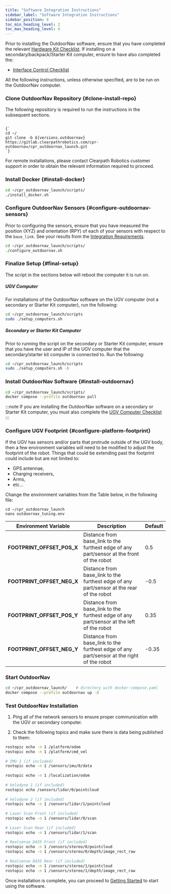 ---
title: "Software Integration Instructions"
sidebar_label: "Software Integration Instructions"
sidebar_position: 4
toc_min_heading_level: 2
toc_max_heading_level: 4
---


Prior to installing the OutdoorNav software, ensure that you have completed the relevant [Hardware Kit Checklist](/docs_outdoornav_user_manual/integration_requirements/hardware_integration_requirements/hardware_integration_requirements.mdx). If installing on a secondary/backpack/Starter Kit computer, ensure to have also completed the:
- [Interface Control Checklist](/docs_outdoornav_user_manual/integration_requirements/interface_control_requirements.mdx)

All the following instructions, unless otherwise specified, are to be run on the OutdoorNav computer.

### Clone OutdoorNav Repository {#clone-install-repo}

The following repository is required to run the instructions in the subsequent sections.

<code>
{`
cd ~/
git clone -b ${versions.outdoornav} https://gitlab.clearpathrobotics.com/cpr-outdoornav/cpr_outdoornav_launch.git
`}
</code>

For remote installations, please contact Clearpath Robotics customer support in order to obtain the relevant information required to proceed.

### Install Docker {#install-docker}

``` bash
cd ~/cpr_outdoornav_launch/scripts/
./install_docker.sh
```

### Configure OutdoorNav Sensors {#configure-outdoornav-sensors}

Prior to configuring the sensors, ensure that you have measured the position (XYZ) and orientation (RPY) of each of your sensors with respect to the `base_link`. See your results from the [Integration Requirements](/docs_outdoornav_user_manual/integration_requirements/hardware_integration_requirements/hardware_integration_requirements.mdx).

``` bash
cd ~/cpr_outdoornav_launch/scripts/
./configure_outdoornav.sh
```

### Finalize Setup {#final-setup}

The script in the sections below will reboot the computer it is run on.

##### UGV Computer

For installations of the OutdoorNav software on the UGV computer (not a secondary or Starter Kit computer), run the following:

``` bash
cd ~/cpr_outdoornav_launch/scripts
sudo ./setup_computers.sh
```
##### Secondary or Starter Kit Computer

Prior to running the script on the secondary or Starter Kit computer, ensure that you have the user and IP of the UGV computer that the secondary/starter kit computer is connected to. Run the following:

``` bash
cd ~/cpr_outdoornav_launch/scripts
sudo ./setup_computers.sh -b
```

### Install OutdoorNav Software {#install-outdoornav}

``` bash
cd ~/cpr_outdoornav_launch/scripts/
docker compose --profile outdoornav pull
```

:::note
If you are installing the OutdoorNav software on a secondary or Starter Kit computer, you must also complete the [UGV Computer Checklist](/docs_outdoornav_user_manual/integration_requirements/platform_computer_checklist)
:::

### Configure UGV Footprint {#configure-platform-footprint}

If the UGV has sensors and/or parts that protrude outside of the UGV body, then a few environment variables will need to be modified to adjust the footprint of the robot. Things that could be extending past the footprint could include but are not limited to:

-   GPS antennae,
-   Charging receivers,
-   Arms,
-   etc...

Change the environment variables from the Table below, in the following file:

```
cd ~/cpr_outdoornav_launch
nano outdoornav_tuning.env
```

| Environment Variable        | Description                            | Default |
|-----------------------------|----------------------------------------|---------|
| **FOOTPRINT_OFFSET_POS_X**  | Distance from base_link to the furthest edge of any part/sensor at the front of the robot | 0.5   |
| **FOOTPRINT_OFFSET_NEG_X**  | Distance from base_link to the furthest edge of any part/sensor at the rear of the robot  | -0.5  |
| **FOOTPRINT_OFFSET_POS_Y**  | Distance from base_link to the furthest edge of any part/sensor at the left of the robot  | 0.35  |
| **FOOTPRINT_OFFSET_NEG_Y**  | Distance from base_link to the furthest edge of any part/sensor at the right of the robot | -0.35 |



### Start OutdoorNav

``` bash
cd ~/cpr_outdoornav_launch/    # directory with docker-compose.yaml
docker compose --profile outdoornav up -d
```

### Test OutdoorNav Installation

1. Ping all of the network sensors to ensure proper communication with the UGV or secondary computer.

2. Check the following topics and make sure there is data being published to them:

``` bash
rostopic echo -n 1 /platform/odom
rostopic echo -n 1 /platform/cmd_vel
 
# IMU 1 (if included)
rostopic echo -n 1 /sensors/imu/0/data
 
rostopic echo -n 1 /localization/odom
 
# Velodyne 1 (if included)
rostopic echo /sensors/lidar/0/pointcloud
 
# Velodyne 2 (if included)
rostopic echo -n 1 /sensors/lidar/1/pointcloud
 
# Laser Scan Front (if included)
rostopic echo -n 1 /sensors/lidar/0/scan
 
# Laser Scan Rear (if included)
rostopic echo -n 1 /sensors/lidar/1/scan
 
# Realsense D435 Front (if included)
rostopic echo -n 1 /sensors/stereo/0/pointcloud
rostopic echo -n 1 /sensors/stereo/0/depth/image_rect_raw
 
# Realsense D435 Rear (if included)
rostopic echo -n 1 /sensors/stereo/1/pointcloud
rostopic echo -n 1 /sensors/stereo/1/depth/image_rect_raw
```

Once installation is complete, you can proceed to [Getting Started](/docs_outdoornav_user_manual/getting_started/system_setup) to start using the software.
